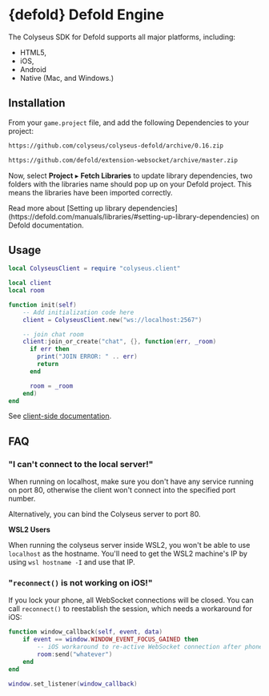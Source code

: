 
# {defold} Defold Engine

The Colyseus SDK for Defold supports all major platforms, including:

- HTML5,
- iOS,
- Android
- Native (Mac, and Windows.)

## Installation

From your `game.project` file, and add the following Dependencies to your project:

```txt copy
https://github.com/colyseus/colyseus-defold/archive/0.16.zip
```

```txt copy
https://github.com/defold/extension-websocket/archive/master.zip
```

Now, select **Project** ▸ **Fetch Libraries** to update library dependencies, two folders with the libraries name should pop up on your Defold project. This means the libraries have been imported correctly.

<Callout type="info">
    Read more about [Setting up library dependencies](https://defold.com/manuals/libraries/#setting-up-library-dependencies) on Defold documentation.
</Callout>


## Usage

```lua filename="main.lua"
local ColyseusClient = require "colyseus.client"

local client
local room

function init(self)
    -- Add initialization code here
    client = ColyseusClient.new("ws://localhost:2567")

    -- join chat room
    client:join_or_create("chat", {}, function(err, _room)
      if err then
        print("JOIN ERROR: " .. err)
        return
      end

      room = _room
    end)
end
```

See [client-side documentation](/client/).

## FAQ

### "I can't connect to the local server!"

When running on localhost, make sure you don't have any service running on port
80, otherwise the client won't connect into the specified port number.

Alternatively, you can bind the Colyseus server to port 80.

**WSL2 Users**

When running the colyseus server inside WSL2, you won't be able to use `localhost` as the hostname.
You'll need to get the WSL2 machine's IP by using `wsl hostname -I` and use that IP.

### "`reconnect()` is not working on iOS!"

If you lock your phone, all WebSocket connections will be closed. You can call `reconnect()` to reestablish the session, which needs a workaround for iOS:

```lua
function window_callback(self, event, data)
    if event == window.WINDOW_EVENT_FOCUS_GAINED then
        -- iOS workaround to re-active WebSocket connection after phone is unlocked
        room:send("whatever")
    end
end

window.set_listener(window_callback)
```
